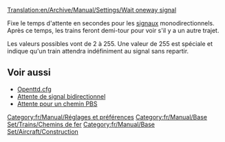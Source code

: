 [[Translation:en/Archive/Manual/Settings/Wait oneway signal]]


Fixe le temps d'attente en secondes pour les [[fr/Manual/Signaux|signaux]] monodirectionnels. Après ce temps, les trains feront demi-tour pour voir s'il y a un autre trajet.

Les valeurs possibles vont de 2 à 255. Une valeur de 255 est spéciale et indique qu'un train attendra indéfiniment au signal sans repartir.

== Voir aussi ==

* [[fr/Archive/Manual/Settings/Openttd.cfg|Openttd.cfg]]
* [[fr/Archive/Manual/Settings/Attente de signal bidirectionnel|Attente de signal bidirectionnel]]
* [[fr/Archive/Manual/Settings/Attente pour un chemin PBS|Attente pour un chemin PBS]]

[[Category:fr/Manual/Réglages et préférences]]
[[Category:fr/Manual/Base Set/Trains/Chemins de fer]]
[[Category:fr/Manual/Base Set/Aircraft/Construction]]
{{fr/Manual/Amorce}}
